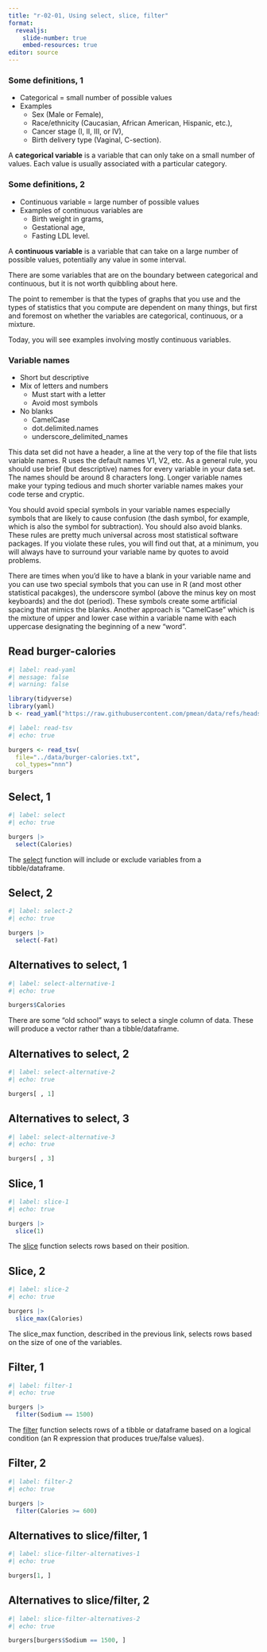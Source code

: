 ```yaml
---
title: "r-02-01, Using select, slice, filter"
format: 
  revealjs:
    slide-number: true
    embed-resources: true
editor: source
---
```


### Some definitions, 1

+ Categorical = small number of possible values
+ Examples
  + Sex (Male or Female),
  + Race/ethnicity (Caucasian, African American, Hispanic, etc.),
  + Cancer stage (I, II, III, or IV),
  + Birth delivery type (Vaginal, C-section). 

::: notes

A **categorical variable** is a variable that can only take on a small number of values. Each value is usually associated with a particular category.

:::

### Some definitions, 2

+ Continuous variable = large number of possible values
+ Examples of continuous variables are
  + Birth weight in grams,
  + Gestational age,
  + Fasting LDL level.

::: notes

A **continuous variable** is a variable that can take on a large number of possible values, potentially any value in some interval.

There are some variables that are on the boundary between categorical and continuous, but it is not worth quibbling about here. 

The point to remember is that the types of graphs that you use and the types of statistics that you compute are dependent on many things, but first and foremost on whether the variables are categorical, continuous, or a mixture.

Today, you will see examples involving mostly continuous variables.

:::

### Variable names
+ Short but descriptive
+ Mix of letters and numbers
  + Must start with a letter
  + Avoid most symbols
+ No blanks
  + CamelCase
  + dot.delimited.names
  + underscore_delimited_names

::: notes

This data set did not have a header, a line at the very top of the file that lists variable names. R uses the default names V1, V2, etc. As a general rule, you should use brief (but descriptive) names for every variable in your data set. The names should be around 8 characters long. Longer variable names make your typing tedious and much shorter variable names makes your code terse and cryptic.

You should avoid special symbols in your variable names especially symbols that are likely to cause confusion (the dash symbol, for example, which is also the symbol for subtraction). You should also avoid blanks. These rules are pretty much universal across most statistical software packages. If you violate these rules, you will find out that, at a minimum, you will always have to surround your variable name by quotes to avoid problems.

There are times when you'd like to have a blank in your variable name and you can use two special symbols that you can use in R (and most other statistical pacakges), the underscore symbol (above the minus key on most keyboards) and the dot (period). These symbols create some artificial spacing that mimics the blanks. Another approach is "CamelCase" which is the mixture of upper and lower case within a variable name with each uppercase designating the beginning of a new "word".

:::



## Read burger-calories

```r
#| label: read-yaml
#| message: false
#| warning: false

library(tidyverse)
library(yaml)
b <- read_yaml("https://raw.githubusercontent.com/pmean/data/refs/heads/main/files/burger-calories.yaml")
```


```r
#| label: read-tsv
#| echo: true

burgers <- read_tsv(
  file="../data/burger-calories.txt", 
  col_types="nnn")
burgers
```


:::notes

:::

## Select, 1

```r
#| label: select
#| echo: true

burgers |>
  select(Calories)
```

::: notes

The [select][ref11] function will include or exclude variables from a tibble/dataframe.

[ref11]: https://dplyr.tidyverse.org/reference/select.html

:::

## Select, 2

```r
#| label: select-2
#| echo: true

burgers |>
  select(-Fat)
```


## Alternatives to select, 1

```r
#| label: select-alternative-1
#| echo: true

burgers$Calories
```

::: notes

There are some "old school" ways to select a single column of data. These will produce a vector rather than a tibble/dataframe.

:::

## Alternatives to select, 2

```r
#| label: select-alternative-2
#| echo: true

burgers[ , 1]
```

## Alternatives to select, 3

```r
#| label: select-alternative-3
#| echo: true

burgers[ , 3]
```

## Slice, 1

```r
#| label: slice-1
#| echo: true

burgers |>
  slice(1)
```

::: notes

The [slice][ref12] function selects rows based on their position.

[ref12]: https://dplyr.tidyverse.org/reference/slice.html

:::

## Slice, 2

```r
#| label: slice-2
#| echo: true

burgers |>
  slice_max(Calories)
```

::: notes

The slice_max function, described in the previous link, selects rows based on the size of one of the variables.

:::

## Filter, 1

```r
#| label: filter-1
#| echo: true

burgers |>
  filter(Sodium == 1500)
```

::: notes

The [filter][ref13] function selects rows of a tibble or dataframe based on a logical condition (an R expression that produces true/false values).

[ref13]: https://dplyr.tidyverse.org/reference/filter.html

:::

## Filter, 2

```r
#| label: filter-2
#| echo: true

burgers |>
  filter(Calories >= 600)
```

## Alternatives to slice/filter, 1

```r
#| label: slice-filter-alternatives-1
#| echo: true

burgers[1, ]
```

## Alternatives to slice/filter, 2

```r
#| label: slice-filter-alternatives-2
#| echo: true

burgers[burgers$Sodium == 1500, ]
```